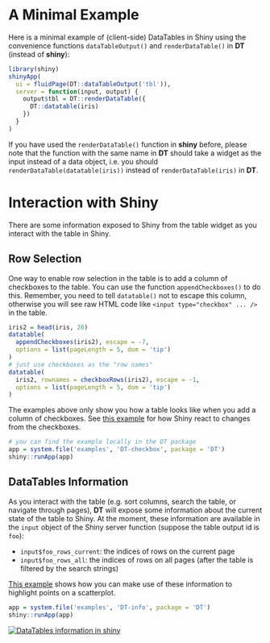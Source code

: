 # A Minimal Example

Here is a minimal example of (client-side) DataTables in Shiny using the convenience functions `dataTableOutput()` and `renderDataTable()` in **DT** (instead of **shiny**):

```r
library(shiny)
shinyApp(
  ui = fluidPage(DT::dataTableOutput('tbl')),
  server = function(input, output) {
    output$tbl = DT::renderDataTable({
      DT::datatable(iris)
    })
  }
)
```

If you have used the `renderDataTable()` function in **shiny** before, please note that the function with the same name in **DT** should take a widget as the input instead of a data object, i.e. you should `renderDataTable(datatable(iris))` instead of `renderDataTable(iris)` in **DT**.

# Interaction with Shiny

There are some information exposed to Shiny from the table widget as you interact with the table in Shiny.

## Row Selection

One way to enable row selection in the table is to add a column of checkboxes to the table. You can use the function `appendCheckboxes()` to do this. Remember, you need to tell `datatable()` not to escape this column, otherwise you will see raw HTML code like `<input type="checkbox" ... />` in the table.

```r
iris2 = head(iris, 20)
datatable(
  appendCheckboxes(iris2), escape = -7,
  options = list(pageLength = 5, dom = 'tip')
)
# just use checkboxes as the "row names"
datatable(
  iris2, rownames = checkboxRows(iris2), escape = -1,
  options = list(pageLength = 5, dom = 'tip')
)
```

The examples above only show you how a table looks like when you add a column of checkboxes. See [this example](https://yihui.shinyapps.io/DT-checkbox/) for how Shiny react to changes from the checkboxes.

```r
# you can find the example locally in the DT package
app = system.file('examples', 'DT-checkbox', package = 'DT')
shiny::runApp(app)
```

## DataTables Information

As you interact with the table (e.g. sort columns, search the table, or navigate through pages), **DT** will expose some information about the current state of the table to Shiny. At the moment, these information are available in the `input` object of the Shiny server function (suppose the table output id is `foo`):

- `input$foo_rows_current`: the indices of rows on the current page
- `input$foo_rows_all`: the indices of rows on all pages (after the table is filtered by the search strings)

[This example](https://yihui.shinyapps.io/DT-info/) shows how you can make use of these information to highlight points on a scatterplot.

```r
app = system.file('examples', 'DT-info', package = 'DT')
shiny::runApp(app)
```

[![DataTables information in shiny](http://i.imgur.com/gZzwKEQ.png)](https://yihui.shinyapps.io/DT-info/)
